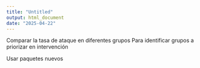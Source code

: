 ```yaml
---
title: "Untitled"
output: html_document
date: "2025-04-22"
---
```


Comparar la tasa de ataque en diferentes grupos
Para identificar grupos a priorizar en intervención

Usar paquetes nuevos
